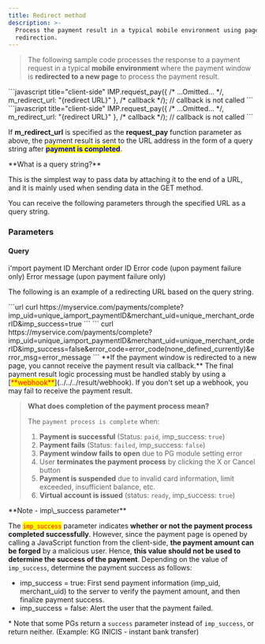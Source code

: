 ```yaml
---
title: Redirect method
description: >-
  Process the payment result in a typical mobile environment using page
  redirection.
---
```



> The following sample code processes the response to a payment request in a typical **mobile environment** where the payment window is **redirected to a new page** to process the payment result.

<ContentRef slug="/en////tips/redirect" />

<Tabs>
  <Tab title="JavaScript">
    ```javascript title="client-side"
    IMP.request_pay({
          /* ...Omitted... */,
          m_redirect_url: "{redirect URL}" 
      }, /* callback */);     // callback is not called
    ```
  </Tab>

  <Tab title="JavaScript (ES Next)">
    ```javascript title="client-side"
    IMP.request_pay({
          /* ...Omitted... */,
          m_redirect_url: "{redirect URL}" 
    }, /* callback */); // callback is not called
    ```
  </Tab>
</Tabs>

If **m\_redirect\_url** is specified as the **request\_pay** function parameter as above, the payment result is sent to the URL address in the form of a query string after <mark style="color:blue;">**payment is completed**</mark>.

<Hint style="info">
  **What is a query string?**

  This is the simplest way to pass data by attaching it to the end of a URL, and it is mainly used when sending data in the GET method.
</Hint>

<Swagger method="get" path="complete" baseUrl="https://merchant domain address/" summary="Sets the endpoint url to receive the payment result via m_redirect_url.">
  <SwaggerDescription>
    You can receive the following parameters through the specified URL as a query string.
  </SwaggerDescription>

  ### Parameters

  #### Query

  <SwaggerParameter name="imp_uid" required="true">
    i'mport payment ID
  </SwaggerParameter>

  <SwaggerParameter required="true" name="merchant_uid">
    Merchant order ID
  </SwaggerParameter>

  <SwaggerParameter required="true" name="imp_success" />

  <SwaggerParameter name="error_code" required="false">
    Error code (upon payment failure only)
  </SwaggerParameter>

  <SwaggerParameter name="error_msg" required="false">
    Error message (upon payment failure only)
  </SwaggerParameter>
</Swagger>

The following is an example of a redirecting URL based on the query string.

<Tabs>
  <Tab title="Payment successful/virtual account issued">
    ```url
    curl https://myservice.com/payments/complete?imp_uid=unique_iamport_paymentID&merchant_uid=unique_merchant_orderID&imp_success=true
    ```
  </Tab>

  <Tab title="Payment failed">
    ```
    curl https://myservice.com/payments/complete?imp_uid=unique_iamport_paymentID&merchant_uid=unique_merchant_orderID&imp_success=false&error_code=error_code(none_defined_currently)&error_msg=error_message
    ```
  </Tab>
</Tabs>

<Hint style="danger">
  **If the payment window is redirected to a new page, you cannot receive the payment result via callback.**
</Hint>

<Hint style="danger">
  The final payment result logic processing must be handled stably by using a [<mark style="color:red;">**webhook**</mark>](../../../result/webhook). If you don't set up a webhook, you may fail to receive the payment result.
</Hint>

> **What does completion of the payment process mean?**
>
> The `payment process is complete` when:
>
> 1. **Payment is successful** (Status: `paid`, imp\_success: `true`)
> 2. **Payment fails** (Status: `failed`, imp\_success: `false`)
> 3. **Payment window fails to open** due to PG module setting error
> 4. User **terminates the payment process** by clicking the X or Cancel button
> 5. **Payment is suspended** due to invalid card information, limit exceeded, insufficient balance, etc.
> 6. **Virtual account is issued** (status: `ready`, imp\_success: `true`)

<Hint style="warning">
  **Note - imp\_success parameter**

  The <mark style="color:red;">`imp_success`</mark> parameter indicates **whether or not the payment process completed successfully**. However, since the payment page is opened by calling a JavaScript function from the client-side, **the payment amount can be forged** by a malicious user. Hence, **this value should not be used to determine the success of the payment**. Depending on the value of `imp_success`, determine the payment success as follows:

  - imp\_success = true: First send payment information (imp\_uid, merchant\_uid) to the server to verify the payment amount, and then finalize payment success.
  - imp\_success = false: Alert the user that the payment failed.

  \* Note that some PGs return a `success` parameter instead of `imp_success`, or return neither. (Example: KG INICIS - instant bank transfer)
</Hint>
